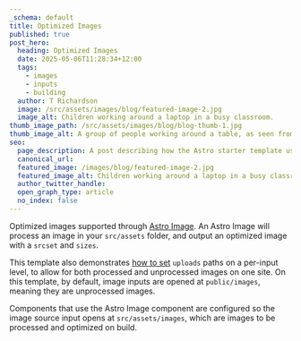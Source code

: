 ```yaml
---
_schema: default
title: Optimized Images
published: true
post_hero:
  heading: Optimized Images
  date: 2025-05-06T11:28:34+12:00
  tags:
    - images
    - inputs
    - building
  author: T Richardson
  image: /src/assets/images/blog/featured-image-2.jpg
  image_alt: Children working around a laptop in a busy classroom.
thumb_image_path: /src/assets/images/blog/blog-thumb-1.jpg
thumb_image_alt: A group of people working around a table, as seen from above
seo:
  page_description: A post describing how the Astro starter template uses optimized images.
  canonical_url:
  featured_image: /images/blog/featured-image-2.jpg
  featured_image_alt: Children working around a laptop in a busy classroom.
  author_twitter_handle:
  open_graph_type: article
  no_index: false
---
```

Optimized images supported through [Astro Image](https://docs.astro.build/en/guides/images/#image--astroassets). An Astro Image will process an image in your `src/assets` folder, and output an optimized image with a `srcset` and `sizes`.

This template also demonstrates [how to set](https://cloudcannon.com/documentation/articles/adjusting-the-uploads-path/) `uploads` paths on a per-input level, to allow for both processed and unprocessed images on one site. On this template, by default, image inputs are opened at `public/images`, meaning they are unprocessed images.

Components that use the Astro Image component are configured so the image source input opens at `src/assets/images`, which are images to be processed and optimized on build.